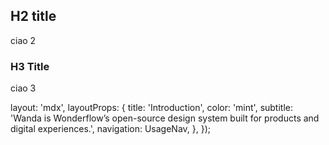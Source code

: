 
## H2 title

ciao 2

### H3 Title
ciao 3


  layout: 'mdx',
  layoutProps: {
    title: 'Introduction',
    color: 'mint',
    subtitle: 'Wanda is Wonderflow’s open-source design system built for products and digital experiences.',
    navigation: UsageNav,
  },
});
